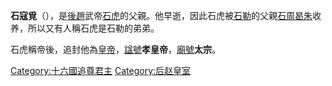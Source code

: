 '''石寇覓'''（{{bd|3世紀||？}}），是[[後趙|後趙]]武帝[[石虎|石虎]]的父親。他早逝，因此石虎被[[石勒|石勒]]的父親[[石周曷朱|石周曷朱]]收养，所以又有人稱石虎是石勒的弟弟。

石虎稱帝後，追封他為[[皇帝|皇帝]]，[[諡號|諡號]]'''孝皇帝'''，[[廟號|廟號]]'''太宗'''。

[[Category:十六國追尊君主|Category:十六國追尊君主]]
[[Category:后赵皇室|Category:后赵皇室]]